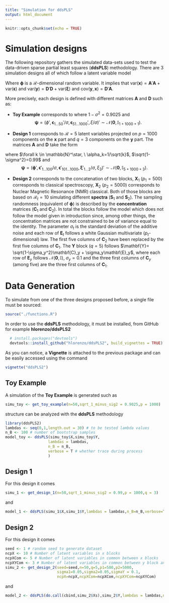 ```yaml
---
title: "Simulation for ddsPLS"
output: html_document
---
```


```r
knitr::opts_chunk$set(echo = TRUE)
```
# Simulation designs

The following repository gathers the simulated data-sets used to test the data-driven sparse partial least squares (**ddsPLS**) methodology. There are 3 simulation designs all of which follow a latent variable model

\begin{equation}
\left\{
\begin{array}{l}
       \mathbf{x} = \mathbf{A}'\boldsymbol{\phi} + \boldsymbol{\epsilon} \text{ where } \mathbf{A}=[\mathbf{a}_{1},\cdots,\mathbf{a}_{\mathcal{R}}]'\in\mathcal{M}_{\mathcal{R}\times p}(\mathbb{R}) \text{ with } |\!|\mathbf{a}_{r}|\!| \neq 0, \\
    \mathbf{y} = \mathbf{D}'\boldsymbol{\phi}+ \boldsymbol{\xi} \text{ where } \mathbf{D}=[\mathbf{d}_{1},\cdots,\mathbf{d}_{\mathcal{R}}]'\in\mathcal{M}_{\mathcal{R}\times q}(\mathbb{R})   \text{ with } |\!|\mathbf{d}_{r}|\!| \neq 0, \\ 
    \text{with } \mbox{var} (\boldsymbol{\phi})=\mathbb{I}_\mathcal{R}
    \text{, }\mathbb{E} \boldsymbol{\phi}=\mathbf{0}_\mathcal{R}\text{, }\mathbb{E} \boldsymbol{\epsilon}=\mathbf{0}_p\text{, }\mathbb{E} \boldsymbol{\xi}=\mathbf{0}_q,\\
    \mbox{cov}(\boldsymbol{\phi},\boldsymbol{\epsilon})=\mathbf{0}_{\mathcal{R}\times q}\text{, }\mbox{cov}(\boldsymbol{\phi},\boldsymbol{\xi})=\mathbf{0}_{\mathcal{R}\times q}\text{, }\mbox{cov}(\boldsymbol{\epsilon},\boldsymbol{\xi})=\mathbf{0}_{p\times q}.
    \end{array}
    \right.
    \label{equ:latencymodel_phi_prop2}
\end{equation}

Where $\boldsymbol{\phi}$ is a $\mathcal{R}$-dimensional random variable. It implies that 
$\mbox{var}(\mathbf{x})=\mathbf{A}'\mathbf{A} + \mbox{var}(\boldsymbol{\epsilon})$ and $\mbox{var}(\mathbf{y})=\mathbf{D}'\mathbf{D} + \mbox{var}(\boldsymbol{\xi})$ and  $\mbox{cov}(\mathbf{y},\mathbf{x})=\mathbf{D}'\mathbf{A}$. 

More precisely, each design is defined with different matrices **A** and **D** such as:

* **Toy Example** corresponds to
\begin{equation}
\begin{array}{c c c}
     \mathbf{A} =\sqrt{1-\sigma^2}
     \left(\begin{array}{ccccc}
         \boldsymbol{1}_{50}' & \boldsymbol{0}_{950}'
     \end{array} \right),
     &
     \mathbf{D}=\sqrt{1-\sigma^2}
     \left(\begin{array}{c}
         1 
     \end{array} \right),
\end{array}
\label{equ:zero_matrices_toy}
\end{equation}
where $1-\sigma^2=0.9025$ and
$$\boldsymbol{\psi}=({\phi}',\boldsymbol{\epsilon}_{1\dots50}'/\sigma,\boldsymbol{\epsilon}_{51\dots1000}',\xi/\sigma)'\sim \mathcal{N}\left(\mathbf{0},\mathbb{I}_{1+1000+1}\right).$$

* **Design 1** corresponds to $\mathcal{R}=5$ latent variables projected on $p=1000$ components on the **x** part and $q=3$ components on the **y** part. The matrices **A** and **D** take the form

\begin{equation}
\begin{array}{c c c}
     \mathbf{A} =\sqrt{1-\sigma^2}
     \left(\begin{array}{ccc}
         \alpha_3\boldsymbol{1}_{3,50} & \boldsymbol{0}_{3,50} &  \boldsymbol{0}_{3,900}\\
         \boldsymbol{0}_{2,50} & \alpha_2\boldsymbol{1}_{2,50} & \boldsymbol{0}_{2,900}\\
     \end{array} \right)_{(5,1000)}
     &\text{ and }&
     \mathbf{D}=\sqrt{1-\sigma^2}
     \left(\begin{array}{ccc}
       \alpha_3\boldsymbol{1}_{3,1} & \boldsymbol{0}_{3,1} & \boldsymbol{0}_{3,1} \\ 
    \boldsymbol{0}_{2,1} & \alpha_2\boldsymbol{1}_{2,1} & \boldsymbol{0}_{2,1} \\
     \end{array} \right)_{(5,3)},
\end{array}
\label{equ:design_1}
\end{equation}

where $\forall k \in \mathbb{N}^\star, \ \alpha_k=1/\sqrt{k}$, $\sqrt{1-\sigma^2}=0.99$ and 
$$\boldsymbol{\psi}=(\boldsymbol{\phi}',\boldsymbol{\epsilon}'_{1\dots100}/\sigma,
\boldsymbol{\epsilon}'_{101\dots1000},\boldsymbol{\xi}'_{1\dots2}/\sigma,\xi_{3})'\sim \mathcal{N}\left(\mathbf{0},\mathbb{I}_{5+1000+3}\right).$$

* **Design 2** corresponds to the concatenation of two blocks, $\mathbf{X}_1$ ($p_1=500$) corresponds to classical spectroscopy, $\mathbf{X}_2$ ($p_2=5000$) corresponds to Nuclear Magnetic Resonance (NMR) classical. Both of those blocks are based on $\mathcal{R}_t=10$ simulating different **spectra** ($\mathbf{S}_1$ and $\mathbf{S}_2$). The sampling randomness (equivalent of $\boldsymbol{\phi}$) is described by the **concentration** matrices ($\mathbf{C}_1$ and $\mathbf{C}_2$). In total the blocks follow the model
\begin{equation}
\mathbf{X}_t=
         \sqrt{1-\sigma_t^2}\mathbf{C}_t\mathbf{S}_t +
         \sigma_t\mathbf{E}_t
    \label{equ:design_3_x}
\end{equation}
which does not follow the model given in introduction since, among other things, the concentration matrices are not constrained to be of variance equal to the identity. The parameter $\sigma_t$ is the standard deviation of the additive noise and each row of $\mathbf{E}_t$ follows a white Gaussian multivariate ($p_t$-dimensional) law.
The first five columns of $\mathbf{C}_2$ have been replaced by the first five columns of $\mathbf{C}_1$. 
The **Y** block ($q=5$) follows
$\mathbf{Y}=         \sqrt{1-\sigma_y^2}\mathbf{C}_y +         \sigma_y\mathbf{E}_y$,
where each row of $\mathbf{E}_y$ follows $\mathcal{N}(\mathbf{0},\mathbb{I})$,
$\sigma_y=0.1$
and the three first columns of $\mathbf{C}_y$ (among five) are the three first columns of $\mathbf{C}_1$.


# Data Generation

To simulate from one of the three designs proposed before, a single file must be sourced:

```r
source("./functions.R")
```

In order to use the **ddsPLS** methodology, it must be installed, from GitHub for example **hlorenzo/ddsPLS2**
```r
  # install.packages("devtools")
  devtools::install_github("hlorenzo/ddsPLS2", build_vignettes = TRUE)
```

As you can notice, a **Vignette** is attached to the previous package and can be easily accessed using the command

```r
vignette("ddsPLS2")
```

## Toy Example

A simulation of the **Toy Example** is generated such as
```r
simu_toy <- get_toy_example(n=50,sqrt_1_minus_sig2 = 0.9025,p = 1000)
```

structure can be analyzed with the **ddsPLS** methodology

```r
library(ddsPLS2)
lambdas <- seq(0,1,length.out = 30) # to be tested lambda values
n_B <- 100 # number of bootstrap samples
model_toy <- ddsPLS(simu_toy$X,simu_toy$Y,
                   lambdas = lambdas,
                   n_B = n_B,
                   verbose = T # whether trace during process
                   )
```

## Design 1

For this design it comes
```r
simu_1 <- get_design_1(n=50,sqrt_1_minus_sig2 = 0.99,p = 1000,q = 3)
```

and

```r
model_1 <- ddsPLS(simu_1$X,simu_1$Y,lambdas = lambdas,n_B=n_B,verbose=T)
```


## Design 2

For this design it comes
```r
seed <- 1 # random seed to generate dataset
ncpX <- 10 # Number of latent variables in x blocks
ncpXCom <- 5 # Number of latent variables in common between x blocks
ncpXYCom <- 3 # Number of latent variables in common between y block and x blocks
simu_2 <- get_design_2(seed=seed,n=50,q=5,p1=500,p2=5000,
                       sigma1=0.05,sigma2=0.05,sigmaY = 0.1,
                       ncpX=ncpX,ncpXCom=ncpXCom,ncpXYCom=ncpXYCom)
```

and

```r
model_2 <- ddsPLS(do.call(cbind,simu_2$Xs),simu_2$Y,lambdas = lambdas,n_B=n_B,verbose=T)
```
